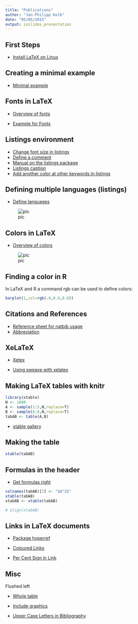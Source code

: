 ```yaml
---
title: "Publications"
author: "Jan-Philipp Kolb"
date: "05/05/2015"
output: ioslides_presentation
---
```


## First Steps

- [Install LaTeX on Linux](http://milq.github.io/install-latex-ubuntu-debian/)

## Creating a minimal example

- [Minimal example](ftp://ftp.dante.de/tex-archive/info/dickimaw/dickimaw-minexample.pdf)


## Fonts in LaTeX

- [Overview of fonts](http://www.math.tu-dresden.de/~rudl/latex/fonts.pdf)


- [Example for Fonts](http://homepage3.nifty.com/tsato/xfig/html/images/text-font-panel.gif)

## Listings environment

- [Change font size in listings](http://tex.stackexchange.com/questions/180222/how-to-change-font-size-for-specific-lstlisting)
- [Define a comment](http://tex.stackexchange.com/questions/89574/language-option-supported-in-listings)
- [Manual on the listings package](http://texdoc.net/texmf-dist/doc/latex/listings/listings.pdf)
- [Listings caption](http://tex.stackexchange.com/questions/54819/listings-caption)
- [Add another color at other keywords in listings](http://tex.stackexchange.com/questions/73174/add-another-color-at-other-keywords-in-listings)


## Defining multiple languages (listings)

- [Define languages](http://tex.stackexchange.com/questions/45711/defining-lstset-parameters-for-multiple-languages)

![pic](http://i.stack.imgur.com/bX7s6.png)

## Colors in LaTeX

- [Overview of colors](https://en.wikibooks.org/wiki/LaTeX/Colors)

![pic](http://i.stack.imgur.com/Aaxb9.png)

## Finding a color in R

In LaTeX and R a command rgb can be used to define colors:

```r
barplot(1,col=rgb(.9,0.8,0.6))
```


## Citations and References
- [Reference sheet for natbib usage](http://merkel.zoneo.net/Latex/natbib.php)
- [Abbreviation](http://www.mrunix.de/forums/showthread.php?67873-Abk%FCrzung-bei-BibTex)

## XeLaTeX

- [Xetex](http://scripts.sil.org/cms/scripts/page.php?site_id=nrsi&id=xetex)

- [Using sweave with xelatex](http://www.r-bloggers.com/using-sweave-with-xelatex/)

## Making LaTeX tables with knitr

```r
library(xtable)
N <- 1000
A <- sample(1:5,N,replace=T)
B <- sample(6:8,N,replace=T)
tabAB <- table(A,B)
```

- [xtable gallery](https://cran.r-project.org/web/packages/xtable/vignettes/xtableGallery.pdf)


## Making the table

```r
xtable(tabAB)
```

## Formulas in the header

- [Get formulas right](http://stackoverflow.com/questions/14877305/using-xtable-with-r-and-latex-math-mode-in-column-names)

```r
colnames(tabAB)[3] <- "$A^2$"
xtable(tabAB)
xtabAB <- xtable(tabAB)
```

```r
# align(xtabAB)
```

## Links in LaTeX documents

- [Package hyperref](https://de.wikibooks.org/wiki/LaTeX-W%C3%B6rterbuch:_hyperref)

- [Coloured Links](http://texwelt.de/wissen/fragen/1121/wie-entferne-ich-die-roten-rahmen-um-hyperlinks)

- [Per Cent Sign in Link](http://tex.stackexchange.com/questions/12230/getting-percent-sign-into-an-url-in-a-footnote)

## Misc

Flushed left

- [Whole table](http://stackoverflow.com/questions/12470306/xtable-left-just)


- [Include graphics](http://www.golatex.de/wiki/%5Cincludegraphics)

- [Upper Case Letters in Bibliography](http://texwelt.de/wissen/fragen/6335/wie-verhindere-ich-dass-bibtex-meine-titel-in-kleinbuchstaben-schreibt)
